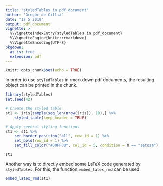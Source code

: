 ```yaml
---
title: "styledTables in pdf_document"
author: "Gregor de Cillia"
date: "17 5 2019"
output: pdf_document
vignette: >
  %\VignetteIndexEntry{styledTables in pdf_document}
  %\VignetteEngine{knitr::rmarkdown}
  %\VignetteEncoding{UTF-8}
pkgdown:
  as_is: true
  extension: pdf
---
```


```r
knitr::opts_chunk$set(echo = TRUE)
```

In order to use `styledTables` in rmarkdown pdf documents, the resulting object
can be printed in the chunk. 

```r
library(styledTables)
set.seed(42)

# Create the styled table
st1 <- iris[sample(seq_len(nrow(iris)), 10),] %>%
    styled_table(keep_header = TRUE)

# Apply several styling functions
st1 <- st1 %>%
    set_border_position("all", row_id = 1) %>%
    set_bold(row_id = 1) %>%
    set_fill_color("#00FF00", col_id = 5, condition = X == "setosa")
```



```r
st1
```

Another way is to directly embed some LaTeX code generated by `styledTables`. For this, the
function `embed_latex_rmd` can be used.

```r
embed_latex_rmd(st1)
```
